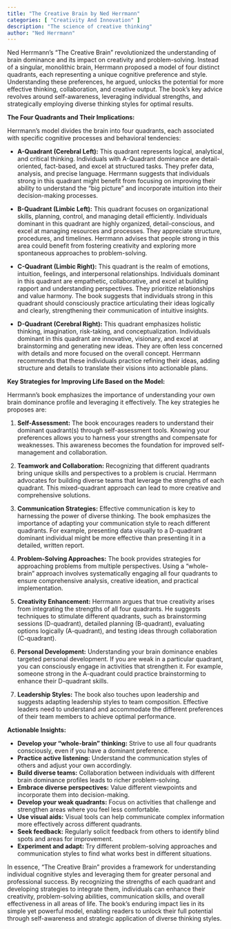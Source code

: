 ```yaml
---
title: "The Creative Brain by Ned Herrmann"
categories: [ "Creativity And Innovation" ]
description: "The science of creative thinking"
author: "Ned Herrmann"
---
```

Ned Herrmann's "The Creative Brain" revolutionized the understanding of brain dominance and its impact on creativity and problem-solving.  Instead of a singular, monolithic brain, Herrmann proposed a model of four distinct quadrants, each representing a unique cognitive preference and style. Understanding these preferences, he argued, unlocks the potential for more effective thinking, collaboration, and creative output.  The book's key advice revolves around self-awareness, leveraging individual strengths, and strategically employing diverse thinking styles for optimal results.

**The Four Quadrants and Their Implications:**

Herrmann's model divides the brain into four quadrants, each associated with specific cognitive processes and behavioral tendencies:

* **A-Quadrant (Cerebral Left):** This quadrant represents logical, analytical, and critical thinking. Individuals with A-Quadrant dominance are detail-oriented, fact-based, and excel at structured tasks.  They prefer data, analysis, and precise language. Herrmann suggests that individuals strong in this quadrant might benefit from focusing on improving their ability to understand the "big picture" and incorporate intuition into their decision-making processes.

* **B-Quadrant (Limbic Left):** This quadrant focuses on organizational skills, planning, control, and managing detail efficiently. Individuals dominant in this quadrant are highly organized, detail-conscious, and excel at managing resources and processes. They appreciate structure, procedures, and timelines.  Herrmann advises that people strong in this area could benefit from fostering creativity and exploring more spontaneous approaches to problem-solving.

* **C-Quadrant (Limbic Right):** This quadrant is the realm of emotions, intuition, feelings, and interpersonal relationships.  Individuals dominant in this quadrant are empathetic, collaborative, and excel at building rapport and understanding perspectives. They prioritize relationships and value harmony. The book suggests that individuals strong in this quadrant should consciously practice articulating their ideas logically and clearly, strengthening their communication of intuitive insights.

* **D-Quadrant (Cerebral Right):** This quadrant emphasizes holistic thinking, imagination, risk-taking, and conceptualization.  Individuals dominant in this quadrant are innovative, visionary, and excel at brainstorming and generating new ideas.  They are often less concerned with details and more focused on the overall concept.  Herrmann recommends that these individuals practice refining their ideas, adding structure and details to translate their visions into actionable plans.

**Key Strategies for Improving Life Based on the Model:**

Herrmann's book emphasizes the importance of understanding your own brain dominance profile and leveraging it effectively. The key strategies he proposes are:

1. **Self-Assessment:** The book encourages readers to understand their dominant quadrant(s) through self-assessment tools.  Knowing your preferences allows you to harness your strengths and compensate for weaknesses.  This awareness becomes the foundation for improved self-management and collaboration.

2. **Teamwork and Collaboration:**  Recognizing that different quadrants bring unique skills and perspectives to a problem is crucial. Herrmann advocates for building diverse teams that leverage the strengths of each quadrant. This mixed-quadrant approach can lead to more creative and comprehensive solutions.

3. **Communication Strategies:** Effective communication is key to harnessing the power of diverse thinking.  The book emphasizes the importance of adapting your communication style to reach different quadrants.  For example, presenting data visually to a D-quadrant dominant individual might be more effective than presenting it in a detailed, written report.

4. **Problem-Solving Approaches:**  The book provides strategies for approaching problems from multiple perspectives.  Using a "whole-brain" approach involves systematically engaging all four quadrants to ensure comprehensive analysis, creative ideation, and practical implementation.

5. **Creativity Enhancement:** Herrmann argues that true creativity arises from integrating the strengths of all four quadrants. He suggests techniques to stimulate different quadrants, such as brainstorming sessions (D-quadrant), detailed planning (B-quadrant), evaluating options logically (A-quadrant), and testing ideas through collaboration (C-quadrant).

6. **Personal Development:** Understanding your brain dominance enables targeted personal development.  If you are weak in a particular quadrant, you can consciously engage in activities that strengthen it. For example, someone strong in the A-quadrant could practice brainstorming to enhance their D-quadrant skills.

7. **Leadership Styles:** The book also touches upon leadership and suggests adapting leadership styles to team composition.  Effective leaders need to understand and accommodate the different preferences of their team members to achieve optimal performance.

**Actionable Insights:**

* **Develop your "whole-brain" thinking:**  Strive to use all four quadrants consciously, even if you have a dominant preference.
* **Practice active listening:** Understand the communication styles of others and adjust your own accordingly.
* **Build diverse teams:**  Collaboration between individuals with different brain dominance profiles leads to richer problem-solving.
* **Embrace diverse perspectives:** Value different viewpoints and incorporate them into decision-making.
* **Develop your weak quadrants:**  Focus on activities that challenge and strengthen areas where you feel less comfortable.
* **Use visual aids:**  Visual tools can help communicate complex information more effectively across different quadrants.
* **Seek feedback:**  Regularly solicit feedback from others to identify blind spots and areas for improvement.
* **Experiment and adapt:**  Try different problem-solving approaches and communication styles to find what works best in different situations.


In essence, "The Creative Brain" provides a framework for understanding individual cognitive styles and leveraging them for greater personal and professional success.  By recognizing the strengths of each quadrant and developing strategies to integrate them, individuals can enhance their creativity, problem-solving abilities, communication skills, and overall effectiveness in all areas of life.  The book's enduring impact lies in its simple yet powerful model, enabling readers to unlock their full potential through self-awareness and strategic application of diverse thinking styles.

